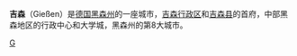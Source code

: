 {{noteTA
|1=zh-hans:联邦州; zh-hant:邦;
|2=zh-hans:州;zh-hant:邦
|3=zh-hans:卡塞尔;zh-hant:卡瑟爾
|4=zh-hans:塞;zh-hant:瑟
|5=zh-hans:达姆施塔特;zh-hant:達姆城;
|6=zh-hans:富尔达;zh-hant:弗爾達;
|7=zh-hans:吉森;zh-hant:基森;
}}

{{德国城市
| 市徽图 = Image:Wappen Gießen.svg
| 在德国内的位置图 = 
| 所属联邦州 = 黑森州
| 所属行政区 = 吉森行政区
| 所属县 = 吉森县
| 坐标纬度 = 50
| 坐标纬度分 = 35
| 坐标经度 = 8
| 坐标经度分 = 40
| 海拔高度 = 155-304
| 面积 = 72.562
| 人口 = 78,584
| 统计时间 = 2011年12月31日
| 人口密度 = 1083
| 邮政编码 = 35390-35398
| 电话区号 = 0641, 06403, 06406
| 汽车牌号 = GI
| 政府地址 = Berliner Platz 1<br />35390 Gießen
| 政府网站 = www.giessen.de
|}}

'''吉森'''（Gießen）是[[德国|德国]][[黑森州|黑森州]]的一座城市，[[吉森行政区|吉森行政区]]和[[吉森县|吉森县]]的首府，中部黑森地区的行政中心和大学城，黑森州的第8大城市。
{{Germany-geo-stub}}
{{Authority control}}
[[Category:黑森州市镇|G]]